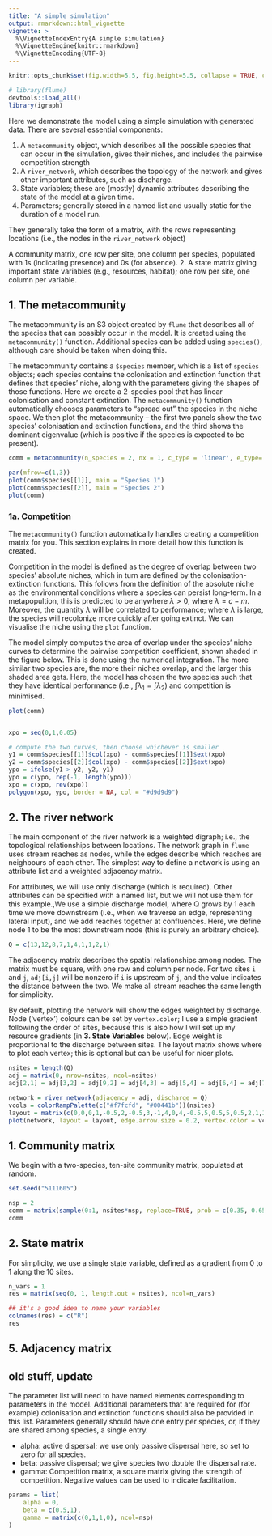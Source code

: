 ```yaml
---
title: "A simple simulation"
output: rmarkdown::html_vignette
vignette: >
  %\VignetteIndexEntry{A simple simulation}
  %\VignetteEngine{knitr::rmarkdown}
  %\VignetteEncoding{UTF-8}
---
```


```r
knitr::opts_chunk$set(fig.width=5.5, fig.height=5.5, collapse = TRUE, comment = "##")

# library(flume)
devtools::load_all()
library(igraph)
```

Here we demonstrate the model using a simple simulation with generated data. There are several essential components:

1. A `metacommunity` object, which describes all the possible species that can occur in the simulation, gives their niches, and includes the pairwise competition strength
2. A `river_network`, which describes the topology of the network and gives other important attributes, such as discharge.
3. State variables; these are (mostly) dynamic attributes describing the state of the model at a given time. 
4. Parameters; generally stored in a named list and usually static for the duration of a model run.


They generally take the form of a matrix, with the rows representing locations (i.e., the nodes in the `river_network` object)

A community matrix, one row per site, one column per species, populated with 1s (indicating presence) and 0s (for absence).
2. A state matrix giving important state variables (e.g., resources, habitat); one row per site, one column per variable.





## 1. The metacommunity

The metacommunity is an S3 object created by `flume` that describes all of the species that can possibly occur in the model. It is created using the `metacommunity()` function. Additional species can be added using `species()`, although care should be taken when doing this.

The metacommunity contains a `$species` member, which is a list of `species` objects; each species contains the colonisation and extinction function that defines that species' niche, along with the parameters giving the shapes of those functions. Here we create a 2-species pool that has linear colonisation and constant extinction. The `metacommunity()` function automatically chooses parameters to "spread out" the species in the niche space. We then plot the metacommunity -- the first two panels show the two species' colonisation and extinction functions, and the third shows the dominant eigenvalue (which is positive if the species is expected to be present).

```r
comm = metacommunity(n_species = 2, nx = 1, c_type = 'linear', e_type='constant')

par(mfrow=c(1,3))
plot(comm$species[[1]], main = "Species 1")
plot(comm$species[[2]], main = "Species 2")
plot(comm)
```

### 1a. Competition

The `metacommunity()` function automatically handles creating a competition matrix for you. This section explains in more detail how this function is created.

Competition in the model is defined as the degree of overlap between two species' absolute niches, which in turn are defined by the colonisation-extinction functions. This follows from the definition of the absolute niche as the environmental conditions where a species can persist long-term. In a metapopultion, this is predicted to be anywhere $\lambda > 0$, where $\lambda = c - m$. Moreover, the quantity $\lambda$ will be correlated to performance; where $\lambda$ is large, the species will recolonize more quickly after going extinct. We can visualise the niche using the `plot` function.

The model simply computes the area of overlap under the species' niche curves to determine the pairwise competition coefficient, shown shaded in the figure below. This is done using the numerical integration. The more similar two species are, the more their niches overlap, and the larger this shaded area gets. Here, the model has chosen the two species such that they have identical performance (i.e., $\int \lambda_1 = \int \lambda_2$) and competition is minimised.

```r
plot(comm)


xpo = seq(0,1,0.05)

# compute the two curves, then choose whichever is smaller
y1 = comm$species[[1]]$col(xpo) - comm$species[[1]]$ext(xpo)
y2 = comm$species[[2]]$col(xpo) - comm$species[[2]]$ext(xpo)
ypo = ifelse(y1 > y2, y2, y1)
ypo = c(ypo, rep(-1, length(ypo)))
xpo = c(xpo, rev(xpo))
polygon(xpo, ypo, border = NA, col = "#d9d9d9")
```




## 2. The river network

The main component of the river network is a weighted digraph; i.e., the topological relationships between locations. The network graph in `flume` uses stream reaches as nodes, while the edges describe which reaches are neighbours of each other. The simplest way to define a network is using an attribute list and a weighted adjacency matrix.

For attributes, we will use only discharge (which is required). Other attributes can be specified with a named list, but we will not use them for this example.,We use a simple discharge model, where Q grows by 1 each time we move downstream (i.e., when we traverse an edge, representing lateral input), and we add reaches together at confluences. Here, we define node 1 to be the most downstream node (this is purely an arbitrary choice).

```r
Q = c(13,12,8,7,1,4,1,1,2,1)
```


The adjacency matrix describes the spatial relationships among nodes. The matrix must be square, with one row and column per node. For two sites `i` and `j`, `adj[i,j]` will be nonzero if `i` is upstream of `j`, and the value indicates the distance between the two. We make all stream reaches the same length for simplicity.

By default, plotting the network will show the edges weighted by discharge. Node ('vertex') colours can be set by `vertex.color`; I use a simple gradient following the order of sites, because this is also how I will set up my resource gradients (in **3. State Variables** below). Edge weight is proportional to the discharge between sites. The layout matrix shows where to plot each vertex; this is optional but can be useful for nicer plots.

```r
nsites = length(Q)
adj = matrix(0, nrow=nsites, ncol=nsites)
adj[2,1] = adj[3,2] = adj[9,2] = adj[4,3] = adj[5,4] = adj[6,4] = adj[7,6] = adj[8,6] = adj[10,9] = 1

network = river_network(adjacency = adj, discharge = Q)
vcols = colorRampPalette(c("#f7fcfd", "#00441b"))(nsites)
layout = matrix(c(0,0,0,1,-0.5,2,-0.5,3,-1,4,0,4,-0.5,5,0.5,5,0.5,2,1,3), byrow=TRUE, nrow=nsites)
plot(network, layout = layout, edge.arrow.size = 0.2, vertex.color = vcols)
```









## 1. Community matrix

We begin with a two-species, ten-site community matrix, populated at random.

```r
set.seed("5111605")

nsp = 2
comm = matrix(sample(0:1, nsites*nsp, replace=TRUE, prob = c(0.35, 0.65)), ncol=nsp)
comm
```

## 2. State matrix

For simplicity, we use a single state variable, defined as a gradient from 0 to 1 along the 10 sites.

```r
n_vars = 1
res = matrix(seq(0, 1, length.out = nsites), ncol=n_vars)

## it's a good idea to name your variables
colnames(res) = c("R")
res
```




## 5. Adjacency matrix





## old stuff, update


The parameter list will need to have named elements corresponding to parameters in the model. Additional parameters that are required for (for example) colonisation and extinction functions should also be provided in this list. Parameters generally should have one entry per species, or, if they are shared among species, a single entry.

* alpha: active dispersal; we use only passive dispersal here, so set to zero for all species.
* beta: passive dispersal; we give species two double the dispersal rate.
* gamma: Competition matrix, a square matrix giving the strength of competition. Negative values can be used to indicate facilitation.

```r
params = list(
	alpha = 0, 
	beta = c(0.5,1),
	gamma = matrix(c(0,1,1,0), ncol=nsp)
)
```


